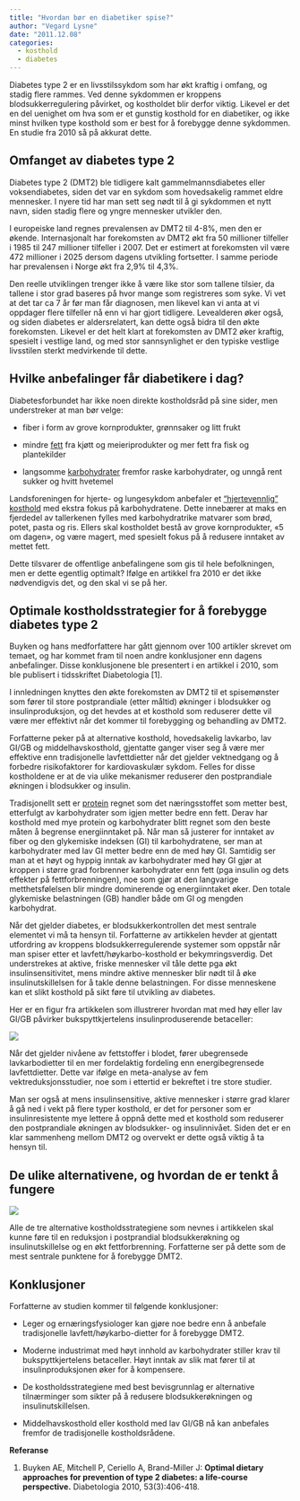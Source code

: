 ```yaml
---
title: "Hvordan bør en diabetiker spise?"
author: "Vegard Lysne"
date: "2011.12.08"
categories:
  - kosthold
  - diabetes
---
```


Diabetes type 2 er en livsstilssykdom som har økt kraftig i omfang, og stadig flere rammes. Ved denne sykdommen er kroppens blodsukkerregulering påvirket, og kostholdet blir derfor viktig. Likevel er det en del uenighet om hva som er et gunstig kosthold for en diabetiker, og ikke minst hvilken type kosthold som er best for å forebygge denne sykdommen. En studie fra 2010 så på akkurat dette.

## Omfanget av diabetes type 2

Diabetes type 2 (DMT2) ble tidligere kalt gammelmannsdiabetes eller voksendiabetes, siden det var en sykdom som hovedsakelig rammet eldre mennesker. I nyere tid har man sett seg nødt til å gi sykdommen et nytt navn, siden stadig flere og yngre mennesker utvikler den.

I europeiske land regnes prevalensen av DMT2 til 4-8%, men den er økende. Internasjonalt har forekomsten av DMT2 økt fra 50 millioner tilfeller i 1985 til 247 millioner tilfeller i 2007. Det er estimert at forekomsten vil være 472 millioner i 2025 dersom dagens utvikling fortsetter. I samme periode har prevalensen i Norge økt fra 2,9% til 4,3%.

Den reelle utviklingen trenger ikke å være like stor som tallene tilsier, da tallene i stor grad baseres på hvor mange som registreres som syke. Vi vet at det tar ca 7 år før man får diagnosen, men likevel kan vi anta at vi oppdager flere tilfeller nå enn vi har gjort tidligere. Levealderen øker også, og siden diabetes er aldersrelatert, kan dette også bidra til den økte forekomsten. Likevel er det helt klart at forekomsten av DMT2 øker kraftig, spesielt i vestlige land, og med stor sannsynlighet er den typiske vestlige livsstilen sterkt medvirkende til dette.

## Hvilke anbefalinger får diabetikere i dag?

Diabetesforbundet har ikke noen direkte kostholdsråd på sine sider, men understreker at man bør velge:

-   fiber i form av grove kornprodukter, grønnsaker og litt frukt

-   mindre [fett](brokenlink/fett/ "Fett") fra kjøtt og meieriprodukter og mer fett fra fisk og plantekilder

-   langsomme [karbohydrater](brokenlink/karbohydrater/ "Karbohydrater") fremfor raske karbohydrater, og unngå rent sukker og hvitt hvetemel

Landsforeningen for hjerte- og lungesykdom anbefaler et ["hjertevennlig" kosthold](http://www.lhl.no/no/hjerteloftet/sunn-livsstil/kosthold/anbefalinger---hjertevennlig-kosthold/) med ekstra fokus på karbohydratene. Dette innebærer at maks en fjerdedel av tallerkenen fylles med karbohydratrike matvarer som brød, potet, pasta og ris. Ellers skal kostholdet bestå av grove kornprodukter, «5 om dagen», og være magert, med spesielt fokus på å redusere inntaket av mettet fett.

Dette tilsvarer de offentlige anbefalingene som gis til hele befolkningen, men er dette egentlig optimalt? Ifølge en artikkel fra 2010 er det ikke nødvendigvis det, og den skal vi se på her.

## Optimale kostholdsstrategier for å forebygge diabetes type 2

Buyken og hans medforfattere har gått gjennom over 100 artikler skrevet om temaet, og har kommet fram til noen andre konklusjoner enn dagens anbefalinger. Disse konklusjonene ble presentert i en artikkel i 2010, som ble publisert i tidsskriftet Diabetologia \[1\].

I innledningen knyttes den økte forekomsten av DMT2 til et spisemønster som fører til store postprandiale (etter måltid) økninger i blodsukker og insulinproduksjon, og det hevdes at et kosthold som reduserer dette vil være mer effektivt når det kommer til forebygging og behandling av DMT2.

Forfatterne peker på at alternative kosthold, hovedsakelig lavkarbo, lav GI/GB og middelhavskosthold, gjentatte ganger viser seg å være mer effektive enn tradisjonelle lavfettdietter når det gjelder vektnedgang og å forbedre risikofaktorer for kardiovaskulær sykdom. Felles for disse kostholdene er at de via ulike mekanismer reduserer den postprandiale økningen i blodsukker og insulin.

Tradisjonellt sett er [protein](brokenlink/protein/ "Protein") regnet som det næringsstoffet som metter best, etterfulgt av karbohydrater som igjen metter bedre enn fett. Derav har kosthold med mye protein og karbohydrater blitt regnet som den beste måten å begrense energiinntaket på. Når man så justerer for inntaket av fiber og den glykemiske indeksen (GI) til karbohydratene, ser man at karbohydrater med lav GI metter bedre enn de med høy GI. Samtidig ser man at et høyt og hyppig inntak av karbohydrater med høy GI gjør at kroppen i større grad forbrenner karbohydrater enn fett (pga insulin og dets effekter på fettforbrenningen), noe som gjør at den langvarige metthetsfølelsen blir mindre dominerende og energiinntaket øker. Den totale glykemiske belastningen (GB) handler både om GI og mengden karbohydrat.

Når det gjelder diabetes, er blodsukkerkontrollen det mest sentrale elementet vi må ta hensyn til. Forfatterne av artikkelen hevder at gjentatt utfordring av kroppens blodsukkerregulerende systemer som oppstår når man spiser etter et lavfett/høykarbo-kosthold er bekymringsverdig. Det understrekes at aktive, friske mennesker vil tåle dette pga økt insulinsensitivitet, mens mindre aktive mennesker blir nødt til å øke insulinutskillelsen for å takle denne belastningen. For disse menneskene kan et slikt kosthold på sikt føre til utvikling av diabetes.

Her er en figur fra artikkelen som illustrerer hvordan mat med høy eller lav GI/GB påvirker bukspyttkjertelens insulinproduserende betaceller:

![](images/clipboard-1306021500.png)

Når det gjelder nivåene av fettstoffer i blodet, fører ubegrensede lavkarbodietter til en mer fordelaktig fordeling enn energibegrensede lavfettdietter. Dette var ifølge en meta-analyse av fem vektreduksjonsstudier, noe som i ettertid er bekreftet i tre store studier.

Man ser også at mens insulinsensitive, aktive mennesker i større grad klarer å gå ned i vekt på flere typer kosthold, er det for personer som er insulinresistente mye lettere å oppnå dette med et kosthold som reduserer den postprandiale økningen av blodsukker- og insulinnivået. Siden det er en klar sammenheng mellom DMT2 og overvekt er dette også viktig å ta hensyn til.

## De ulike alternativene, og hvordan de er tenkt å fungere

![](images/clipboard-4151329246.png)

Alle de tre alternative kostholdsstrategiene som nevnes i artikkelen skal kunne føre til en reduksjon i postprandial blodsukkerøkning og insulinutskillelse og en økt fettforbrenning. Forfatterne ser på dette som de mest sentrale punktene for å forebygge DMT2.

## Konklusjoner

Forfatterne av studien kommer til følgende konklusjoner:

-   Leger og ernæringsfysiologer kan gjøre noe bedre enn å anbefale tradisjonelle lavfett/høykarbo-dietter for å forebygge DMT2.

-   Moderne industrimat med høyt innhold av karbohydrater stiller krav til bukspyttkjertelens betaceller. Høyt inntak av slik mat fører til at insulinproduksjonen øker for å kompensere.

-   De kostholdsstrategiene med best bevisgrunnlag er alternative tilnærminger som sikter på å redusere blodsukkerøkningen og insulinutskillelsen.

-   Middelhavskosthold eller kosthold med lav GI/GB nå kan anbefales fremfor de tradisjonelle kostholdsrådene.

**Referanse**

1.  Buyken AE, Mitchell P, Ceriello A, Brand-Miller J: **Optimal dietary approaches for prevention of type 2 diabetes: a life-course perspective.** Diabetologia 2010, 53(3):406-418.
